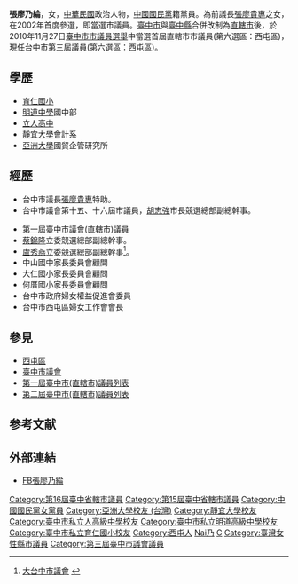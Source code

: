 '''張廖乃綸'''{{BD|1978年||catIdx=Zhangliao張}}，女，[[中華民國|中華民國]]政治人物，[[中國國民黨|中國國民黨]]籍黨員。為前議長[[張廖貴專|張廖貴專]]之女，在2002年首度參選，即當選市議員。[[臺中市_(省轄市)|臺中市]]與[[臺中縣|臺中縣]]合併改制為[[臺中市_(直轄市)|直轄市]]後，於2010年11月27日[[2010年中華民國直轄市市長暨市議員選舉|臺中市市議員選舉]]中當選首屆直轄市市議員(第六選區：西屯區)，現任台中市第三屆議員(第六選區：西屯區)。

==學歷==
*[[臺中市私立育仁國民小學|育仁國小]]
*[[明道中學|明道中學]]國中部
*[[臺中市私立立人高級中學|立人高中]]
*[[靜宜大學|靜宜大學]]會計系
*[[亞洲大學_(台灣)|亞洲大學]]國貿企管研究所

==經歷==
*台中市議長[[張廖貴專|張廖貴專]]特助。
*台中市議會第十五、十六屆市議員，[[胡志強_(1948年)|胡志強]]市長競選總部副總幹事。                                            

                   
*[[第一屆臺中市(直轄市)議員列表|第一屆臺中市議會(直轄市)議員]]
*[[蔡錦隆|蔡錦隆]]立委競選總部副總幹事。
*[[盧秀燕|盧秀燕]]立委競選總部副總幹事<ref>[http://www.tccn.gov.tw/wb_introduction02.asp?cno=159#top 大台中市議會] {{webarchive|url=https://web.archive.org/web/20111010045458/http://www.tccn.gov.tw/wb_introduction02.asp?cno=159 |date=2011-10-10 }}</ref>。
*中山國中家長委員會顧問 
*大仁國小家長委員會顧問 
*何厝國小家長委員會顧問
*台中市政府婦女權益促進會委員
*台中市西屯區婦女工作會會長

==參見==
*[[西屯區|西屯區]]
*[[臺中市議會|臺中市議會]]
*[[第一屆臺中市(直轄市)議員列表|第一屆臺中市(直轄市)議員列表]]
*[[第二屆臺中市(直轄市)議員列表|第二屆臺中市(直轄市)議員列表]]

==参考文献==
{{reflist}}

==外部連結==
*[https://www.facebook.com/profile.php?id=100004600080159 FB張廖乃綸]

{{臺中市第1屆議員}}{{臺中市第2屆議員}}{{臺中市第3屆議員}} 
{{DEFAULTSORT:Changliao張廖}}
[[Category:第16屆臺中省轄市議員|Category:第16屆臺中省轄市議員]]
[[Category:第15屆臺中省轄市議員|Category:第15屆臺中省轄市議員]]
[[Category:中國國民黨女黨員|Category:中國國民黨女黨員]]
[[Category:亞洲大學校友_(台灣)|Category:亞洲大學校友 (台灣)]]
[[Category:靜宜大學校友|Category:靜宜大學校友]]
[[Category:臺中市私立人高級中學校友|Category:臺中市私立人高級中學校友]]
[[Category:臺中市私立明道高級中學校友|Category:臺中市私立明道高級中學校友]]
[[Category:臺中市私立育仁國小校友|Category:臺中市私立育仁國小校友]]
[[Category:西屯人|Category:西屯人]]
[[Category:張廖姓|Nai乃]]
[[Category:客家裔臺灣人|C]]
[[Category:臺灣女性縣市議員|Category:臺灣女性縣市議員]]
[[Category:第三屆臺中市議會議員|Category:第三屆臺中市議會議員]]
